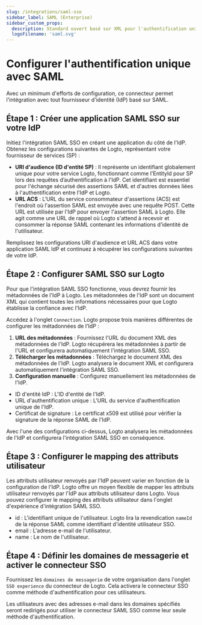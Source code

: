 ```yaml
---
slug: /integrations/saml-sso
sidebar_label: SAML (Enterprise)
sidebar_custom_props:
  description: Standard ouvert basé sur XML pour l'authentification unique sur le web et la fédération d'identité.
  logoFilename: 'saml.svg'
---
```



# Configurer l'authentification unique avec SAML

Avec un minimum d'efforts de configuration, ce connecteur permet l'intégration avec tout fournisseur d'identité (IdP) basé sur SAML.

<GuideTip />

## Étape 1 : Créer une application SAML SSO sur votre IdP

Initiez l'intégration SAML SSO en créant une application du côté de l'IdP. Obtenez les configurations suivantes de Logto, représentant votre fournisseur de services (SP) :

- **URI d'audience (ID d'entité SP)** : Il représente un identifiant globalement unique pour votre service Logto, fonctionnant comme l'EntityId pour SP lors des requêtes d’authentification à l'IdP. Cet identifiant est essentiel pour l'échange sécurisé des assertions SAML et d'autres données liées à l'authentification entre l'IdP et Logto.
- **URL ACS** : L'URL du service consommateur d'assertions (ACS) est l'endroit où l'assertion SAML est envoyée avec une requête POST. Cette URL est utilisée par l'IdP pour envoyer l'assertion SAML à Logto. Elle agit comme une URL de rappel où Logto s'attend à recevoir et consommer la réponse SAML contenant les informations d'identité de l'utilisateur.

Remplissez les configurations URI d'audience et URL ACS dans votre application SAML IdP et continuez à récupérer les configurations suivantes de votre IdP.

## Étape 2 : Configurer SAML SSO sur Logto

Pour que l'intégration SAML SSO fonctionne, vous devrez fournir les métadonnées de l'IdP à Logto. Les métadonnées de l'IdP sont un document XML qui contient toutes les informations nécessaires pour que Logto établisse la confiance avec l'IdP.

Accédez à l'onglet `Connection`. Logto propose trois manières différentes de configurer les métadonnées de l'IdP :

1. **URL des métadonnées** : Fournissez l'URL du document XML des métadonnées de l'IdP. Logto récupérera les métadonnées à partir de l'URL et configurera automatiquement l'intégration SAML SSO.
2. **Télécharger les métadonnées** : Téléchargez le document XML des métadonnées de l'IdP. Logto analysera le document XML et configurera automatiquement l'intégration SAML SSO.
3. **Configuration manuelle** : Configurez manuellement les métadonnées de l'IdP.

- ID d'entité IdP : L'ID d'entité de l'IdP.
- URL d'authentification unique : L'URL du service d'authentification unique de l'IdP.
- Certificat de signature : Le certificat x509 est utilisé pour vérifier la signature de la réponse SAML de l'IdP.

Avec l'une des configurations ci-dessus, Logto analysera les métadonnées de l'IdP et configurera l'intégration SAML SSO en conséquence.

## Étape 3 : Configurer le mapping des attributs utilisateur

Les attributs utilisateur renvoyés par l'IdP peuvent varier en fonction de la configuration de l'IdP. Logto offre un moyen flexible de mapper les attributs utilisateur renvoyés par l'IdP aux attributs utilisateur dans Logto. Vous pouvez configurer le mapping des attributs utilisateur dans l'onglet d'expérience d'intégration SAML SSO.

- id : L'identifiant unique de l'utilisateur. Logto lira la revendication `nameId` de la réponse SAML comme identifiant d'identité utilisateur SSO.
- email : L'adresse e-mail de l'utilisateur.
- name : Le nom de l'utilisateur.

## Étape 4 : Définir les domaines de messagerie et activer le connecteur SSO

Fournissez les `domaines de messagerie` de votre organisation dans l'onglet `SSO experience` du connecteur de Logto. Cela activera le connecteur SSO comme méthode d'authentification pour ces utilisateurs.

Les utilisateurs avec des adresses e-mail dans les domaines spécifiés seront redirigés pour utiliser le connecteur SAML SSO comme leur seule méthode d'authentification.
